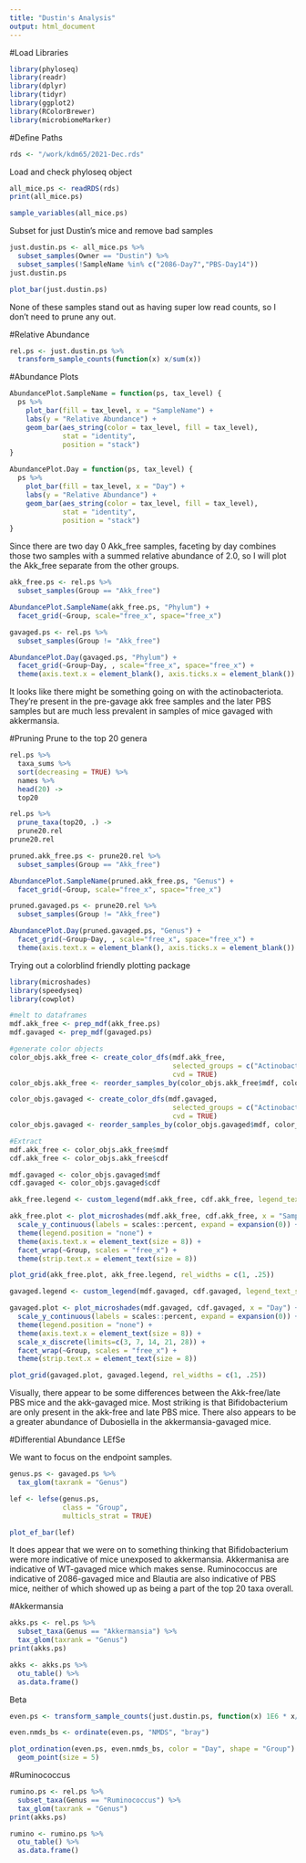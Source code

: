 ```yaml
---
title: "Dustin's Analysis"
output: html_document
---
```


#Load Libraries
```r
library(phyloseq)
library(readr)
library(dplyr)
library(tidyr)
library(ggplot2)
library(RColorBrewer)
library(microbiomeMarker)
```

#Define Paths
```r
rds <- "/work/kdm65/2021-Dec.rds"
```

Load and check phyloseq object
```r
all_mice.ps <- readRDS(rds)
print(all_mice.ps)
```

```r
sample_variables(all_mice.ps)
```

Subset for just Dustin's mice and remove bad samples
```r
just.dustin.ps <- all_mice.ps %>%
  subset_samples(Owner == "Dustin") %>%
  subset_samples(!SampleName %in% c("2086-Day7","PBS-Day14"))
just.dustin.ps
```

```r
plot_bar(just.dustin.ps)
```
None of these samples stand out as having super low read counts, so I don't need to prune any out.

#Relative Abundance
```r
rel.ps <- just.dustin.ps %>%
  transform_sample_counts(function(x) x/sum(x))
```

#Abundance Plots
```r
AbundancePlot.SampleName = function(ps, tax_level) {
  ps %>%
    plot_bar(fill = tax_level, x = "SampleName") +
    labs(y = "Relative Abundance") +
    geom_bar(aes_string(color = tax_level, fill = tax_level),
             stat = "identity",
             position = "stack")
}

AbundancePlot.Day = function(ps, tax_level) {
  ps %>%
    plot_bar(fill = tax_level, x = "Day") +
    labs(y = "Relative Abundance") +
    geom_bar(aes_string(color = tax_level, fill = tax_level),
             stat = "identity",
             position = "stack")
}
```

Since there are two day 0 Akk_free samples, faceting by day combines those two samples with a summed relative abundance of 2.0, so I will plot the Akk_free separate from the other groups.

```r
akk_free.ps <- rel.ps %>%
  subset_samples(Group == "Akk_free")

AbundancePlot.SampleName(akk_free.ps, "Phylum") +
  facet_grid(~Group, scale="free_x", space="free_x")
```

```r
gavaged.ps <- rel.ps %>%
  subset_samples(Group != "Akk_free")

AbundancePlot.Day(gavaged.ps, "Phylum") +
  facet_grid(~Group~Day, , scale="free_x", space="free_x") +
  theme(axis.text.x = element_blank(), axis.ticks.x = element_blank())
```

It looks like there might be something going on with the actinobacteriota. They're present in the pre-gavage akk free samples and the later PBS samples but are much less prevalent in samples of mice gavaged with akkermansia.

#Pruning
Prune to the top 20 genera
```r
rel.ps %>%
  taxa_sums %>%
  sort(decreasing = TRUE) %>%
  names %>%
  head(20) ->
  top20

rel.ps %>%
  prune_taxa(top20, .) ->
  prune20.rel
prune20.rel
```

```r
pruned.akk_free.ps <- prune20.rel %>%
  subset_samples(Group == "Akk_free")

AbundancePlot.SampleName(pruned.akk_free.ps, "Genus") +
  facet_grid(~Group, scale="free_x", space="free_x")
```

```r
pruned.gavaged.ps <- prune20.rel %>%
  subset_samples(Group != "Akk_free")

AbundancePlot.Day(pruned.gavaged.ps, "Genus") +
  facet_grid(~Group~Day, , scale="free_x", space="free_x") +
  theme(axis.text.x = element_blank(), axis.ticks.x = element_blank())
```

Trying out a colorblind friendly plotting package
```r
library(microshades)
library(speedyseq)
library(cowplot)
```

```r
#melt to dataframes
mdf.akk_free <- prep_mdf(akk_free.ps)
mdf.gavaged <- prep_mdf(gavaged.ps)

#generate color objects
color_objs.akk_free <- create_color_dfs(mdf.akk_free,
                                        selected_groups = c("Actinobacteriota", "Bacteroidota", "Firmicutes"),
                                        cvd = TRUE)
color_objs.akk_free <- reorder_samples_by(color_objs.akk_free$mdf, color_objs.akk_free$cdf)

color_objs.gavaged <- create_color_dfs(mdf.gavaged,
                                        selected_groups = c("Actinobacteriota", "Bacteroidota", "Firmicutes", "Verrucomicrobiota"),
                                        cvd = TRUE)
color_objs.gavaged <- reorder_samples_by(color_objs.gavaged$mdf, color_objs.gavaged$cdf)

#Extract
mdf.akk_free <- color_objs.akk_free$mdf
cdf.akk_free <- color_objs.akk_free$cdf

mdf.gavaged <- color_objs.gavaged$mdf
cdf.gavaged <- color_objs.gavaged$cdf
```

```r
akk_free.legend <- custom_legend(mdf.akk_free, cdf.akk_free, legend_text_size = 15)

akk_free.plot <- plot_microshades(mdf.akk_free, cdf.akk_free, x = "SampleName") +
  scale_y_continuous(labels = scales::percent, expand = expansion(0)) +
  theme(legend.position = "none") +
  theme(axis.text.x = element_text(size = 8)) +
  facet_wrap(~Group, scales = "free_x") +
  theme(strip.text.x = element_text(size = 8))

plot_grid(akk_free.plot, akk_free.legend, rel_widths = c(1, .25))
```

```r
gavaged.legend <- custom_legend(mdf.gavaged, cdf.gavaged, legend_text_size = 15)

gavaged.plot <- plot_microshades(mdf.gavaged, cdf.gavaged, x = "Day") +
  scale_y_continuous(labels = scales::percent, expand = expansion(0)) +
  theme(legend.position = "none") +
  theme(axis.text.x = element_text(size = 8)) +
  scale_x_discrete(limits=c(3, 7, 14, 21, 28)) +
  facet_wrap(~Group, scales = "free_x") +
  theme(strip.text.x = element_text(size = 8))

plot_grid(gavaged.plot, gavaged.legend, rel_widths = c(1, .25))
```

Visually, there appear to be some differences between the Akk-free/late PBS mice and the akk-gavaged mice. Most striking is that Bifidobacterium are only present in the akk-free and late PBS mice. There also appears to be a greater abundance of Dubosiella in the akkermansia-gavaged mice.

#Differential Abundance
LEfSe

We want to focus on the endpoint samples.
```r
genus.ps <- gavaged.ps %>%
  tax_glom(taxrank = "Genus")

lef <- lefse(genus.ps,
             class = "Group",
             multicls_strat = TRUE)
```

```r
plot_ef_bar(lef)
```

It does appear that we were on to something thinking that Bifidobacterium were more indicative of mice unexposed to akkermansia. Akkermanisa are indicative of WT-gavaged mice which makes sense. Ruminococcus are indicative of 2086-gavaged mice and Blautia are also indicative of PBS mice, neither of which showed up as being a part of the top 20 taxa overall.

#Akkermansia
```r
akks.ps <- rel.ps %>%
  subset_taxa(Genus == "Akkermansia") %>%
  tax_glom(taxrank = "Genus")
print(akks.ps)
```

```r
akks <- akks.ps %>%
  otu_table() %>%
  as.data.frame()
```

Beta
```r
even.ps <- transform_sample_counts(just.dustin.ps, function(x) 1E6 * x/sum(x))
```

```r
even.nmds_bs <- ordinate(even.ps, "NMDS", "bray")
```

```r
plot_ordination(even.ps, even.nmds_bs, color = "Day", shape = "Group") +
  geom_point(size = 5)
```


#Ruminococcus
```r
rumino.ps <- rel.ps %>%
  subset_taxa(Genus == "Ruminococcus") %>%
  tax_glom(taxrank = "Genus")
print(akks.ps)
```

```r
rumino <- rumino.ps %>%
  otu_table() %>%
  as.data.frame()
```